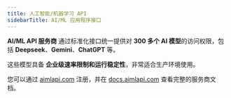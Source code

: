 ```yaml
---
title: 人工智能/机器学习 API
sidebarTitle: AI/ML 应用程序接口
---
```

**AI/ML API 服务商** 通过标准化接口统一提供对 **300 多个 AI 模型**的访问权限，包括 **Deepseek**、**Gemini**、**ChatGPT** 等。  

这些模型具备 **企业级速率限制和运行稳定性**，非常适合生产环境使用。  

您可以通过 [aimlapi.com](https://aimlapi.com/?utm_source=agno&utm_medium=integration&utm_campaign=aimlapi) 注册，并在 [docs.aimlapi.com](https://docs.aimlapi.com/?utm_source=agno&utm_medium=github&utm_campaign=integration) 查看完整的服务商文档。  

<Snippet file="model-aimlapi-params.mdx" />